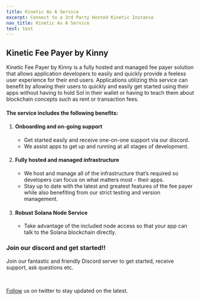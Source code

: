 ```yaml
---
title: Kinetic As A Service
excerpt: Connect to a 3rd Party Hosted Kinetic Instance
nav_title: Kinetic As A Service
test: test
---
```


## Kinetic Fee Payer by Kinny

Kinetic Fee Payer by Kinny is a fully hosted and managed fee payer solution that allows application developers to easily and quickly provide a feeless user experience for their end users. Applications utilizing this service can benefit by allowing their users to quickly and easily get started using their apps without having to hold Sol in their wallet or having to teach them about blockchain concepts such as rent or transaction fees.

#### The service includes the following benefits:

1. #### Onboarding and on-going support
   - Get started easily and receive one-on-one support via our discord.
   - We assist apps to get up and running at all stages of development.
2. #### Fully hosted and managed infrastructure
   - We host and manage all of the infrastructure that’s required so developers can focus on what matters most - their apps.
   - Stay up to date with the latest and greatest features of the fee payer while also benefiting from our strict testing and version management.
3. #### Robust Solana Node Service
   - Take advantage of the included node access so that your app can talk to the Solana blockchain directly.

<div className="w-full">
  <NavCard
    title="Kinny"
    jpgFile="kinny"
    useCase
    link={{ url: 'https://discord.gg/wAERWVn4V5', label: 'Visit the Kinny Discord' }}
  >
    <h3>Join our discord and get started!!</h3>
    <p>Join our fantastic and friendly Discord server to get started, receive support, ask questions etc.</p>
  </NavCard>
</div>
<br />

[Follow](https://twitter.com/KinnyTech) us on twitter to stay updated on the latest.
